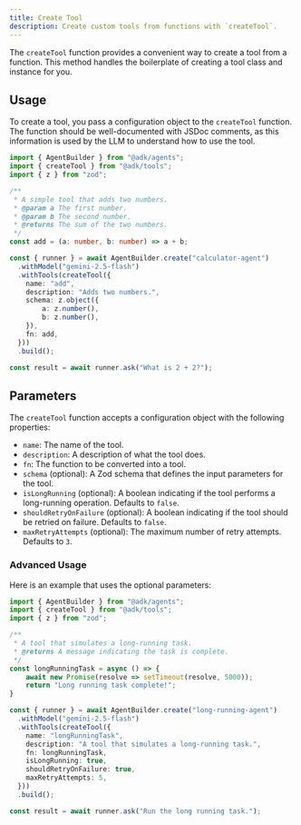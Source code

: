 ```yaml
---
title: Create Tool
description: Create custom tools from functions with `createTool`.
---
```



The `createTool` function provides a convenient way to create a tool from a function. This method handles the boilerplate of creating a tool class and instance for you.

## Usage

To create a tool, you pass a configuration object to the `createTool` function. The function should be well-documented with JSDoc comments, as this information is used by the LLM to understand how to use the tool.

```typescript
import { AgentBuilder } from "@adk/agents";
import { createTool } from "@adk/tools";
import { z } from "zod";

/**
 * A simple tool that adds two numbers.
 * @param a The first number.
 * @param b The second number.
 * @returns The sum of the two numbers.
 */
const add = (a: number, b: number) => a + b;

const { runner } = await AgentBuilder.create("calculator-agent")
  .withModel("gemini-2.5-flash")
  .withTools(createTool({
    name: "add",
    description: "Adds two numbers.",
    schema: z.object({
        a: z.number(),
        b: z.number(),
    }),
    fn: add,
  }))
  .build();

const result = await runner.ask("What is 2 + 2?");
```

## Parameters

The `createTool` function accepts a configuration object with the following properties:

-   `name`: The name of the tool.
-   `description`: A description of what the tool does.
-   `fn`: The function to be converted into a tool.
-   `schema` (optional): A Zod schema that defines the input parameters for the tool.
-   `isLongRunning` (optional): A boolean indicating if the tool performs a long-running operation. Defaults to `false`.
-   `shouldRetryOnFailure` (optional): A boolean indicating if the tool should be retried on failure. Defaults to `false`.
-   `maxRetryAttempts` (optional): The maximum number of retry attempts. Defaults to `3`.

### Advanced Usage

Here is an example that uses the optional parameters:

```typescript
import { AgentBuilder } from "@adk/agents";
import { createTool } from "@adk/tools";
import { z } from "zod";

/**
 * A tool that simulates a long-running task.
 * @returns A message indicating the task is complete.
 */
const longRunningTask = async () => {
    await new Promise(resolve => setTimeout(resolve, 5000));
    return "Long running task complete!";
}

const { runner } = await AgentBuilder.create("long-running-agent")
  .withModel("gemini-2.5-flash")
  .withTools(createTool({
    name: "longRunningTask",
    description: "A tool that simulates a long-running task.",
    fn: longRunningTask,
    isLongRunning: true,
    shouldRetryOnFailure: true,
    maxRetryAttempts: 5,
  }))
  .build();

const result = await runner.ask("Run the long running task.");
```
